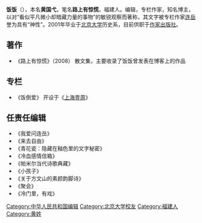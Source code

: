 {{Multiple issues|
{{Notability Unreferenced|time=2020-09-28T05:34:23+00:00}}
{{BLP unsourced|time=2020-09-28T05:34:23+00:00}}
}}
'''饭饭'''（{{bd|20世纪||catIdx=F}}），本名'''黄国弋'''，笔名'''路上有惊慌'''，福建人。编辑，专栏作家，知名博主，以对“看似平凡微小却暗藏力量的事物”的敏锐观察而著称，其文字被专栏作家[[连岳|连岳]]誉为具有“神性”。2001年毕业于[[北京大学|北京大学]]历史系，目前供职于[[作家出版社|作家出版社]]。

== 著作 ==

* 《路上有惊慌》（2008） 散文集，主要收录了饭饭曾发表在博客上的作品

== 专栏 ==

* 《饭倒爱》 开设于《[[上海壹周|上海壹周]]》

== 任责任编辑 ==

* 《我爱问连岳》
* 《来去自由》
* 《青花瓷：隐藏在釉色里的文字秘密》
* 《冷血感情信箱》
* 《帕米尔当代诗歌典藏》
* 《小孩子》
* 《关于方文山的素颜韵脚诗》
* 《聚会》
* 《冷门里，有戏》

[[Category:中华人民共和国编辑|Category:中华人民共和国编辑]]
[[Category:北京大学校友|Category:北京大学校友]]
[[Category:福建人|Category:福建人]]
[[Category:黄姓|Category:黄姓]]